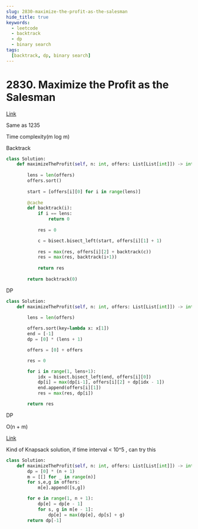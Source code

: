 ```yaml
---
slug: 2830-maximize-the-profit-as-the-salesman
hide_title: true
keywords:
  - leetcode
  - backtrack
  - dp
  - binary search
tags:
  [backtrack, dp, binary search]
---
```


# 2830. Maximize the Profit as the Salesman

[Link](https://leetcode.com/problems/maximize-the-profit-as-the-salesman/description/)

Same as 1235

Time complexity(m log m)

Backtrack

```python
class Solution:
    def maximizeTheProfit(self, n: int, offers: List[List[int]]) -> int:
        
        lens = len(offers)
        offers.sort()
        
        start = [offers[i][0] for i in range(lens)]
        
        @cache
        def backtrack(i):
            if i == lens:
                return 0
            
            res = 0

            c = bisect.bisect_left(start, offers[i][1] + 1)
            
            res = max(res, offers[i][2] + backtrack(c))
            res = max(res, backtrack(i+1))
            
            return res
            
        return backtrack(0)
```

DP

```python
class Solution:
    def maximizeTheProfit(self, n: int, offers: List[List[int]]) -> int:
        
        lens = len(offers)

        offers.sort(key=lambda x: x[1])
        end = [-1]
        dp = [0] * (lens + 1)

        offers = [0] + offers

        res = 0

        for i in range(1, lens+1):
            idx = bisect.bisect_left(end, offers[i][0])
            dp[i] = max(dp[i-1], offers[i][2] + dp[idx - 1])
            end.append(offers[i][1])
            res = max(res, dp[i])

        return res
```

DP

O(n + m)

[Link](https://leetcode.com/problems/maximize-the-profit-as-the-salesman/solutions/3934188/java-c-python-dp-o-n-m/)

Kind of Knapsack solution, if time interval < 10^5 , can try this

```python
class Solution:
    def maximizeTheProfit(self, n: int, offers: List[List[int]]) -> int:
        dp = [0] * (n + 1)
        m = [[] for _ in range(n)]
        for s,e,g in offers:
            m[e].append([s,g])

        for e in range(1, n + 1):
            dp[e] = dp[e - 1]
            for s, g in m[e - 1]:
                dp[e] = max(dp[e], dp[s] + g)
        return dp[-1]
```
